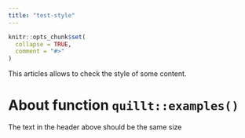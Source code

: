 ```yaml
---
title: "test-style"
---
```


```r
knitr::opts_chunk$set(
  collapse = TRUE,
  comment = "#>"
)
```

This articles allows to check the style of some content.

# About function `quillt::examples()`

The text in the header above should be the same size
